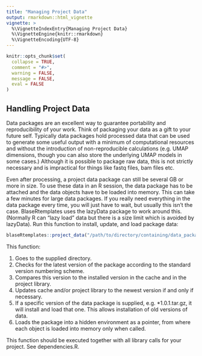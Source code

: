 ```yaml
---
title: "Managing Project Data"
output: rmarkdown::html_vignette
vignette: >
  %\VignetteIndexEntry{Managing Project Data}
  %\VignetteEngine{knitr::rmarkdown}
  %\VignetteEncoding{UTF-8}
---
```


```r
knitr::opts_chunk$set(
  collapse = TRUE,
  comment = "#>",
  warning = FALSE,
  message = FALSE,
  eval = FALSE
)

```

## Handling Project Data

Data packages are an excellent way to guarantee portability and reproducibility of your work.  Think of packaging your data as a gift to your future self.  Typically data packages hold processed data that can be used to generate some useful output with a minimum of computational resources and without the introduction of non-reproducible calculations (e.g. UMAP dimensions, though you can also store the underlying UMAP models in some cases.)  Although it is possible to package raw data, this is not strictly necessary and is impractical for things like fastq files, bam files etc.

Even after processing, a project data package can still be several GB or more in size.  To use these data in an R session, the data package has to be attached and the data objects have to be loaded into memory.  This can take a few minutes for large data packages.  If you really need everything in the data package every time, you will just have to wait, but usually this isn't the case.  BlaseRtemplates uses the lazyData package to work around this.  (Normally R can "lazy load" data but there is a size limit which is avoided by lazyData).  Run this function to install, update, and load package data:

``` r
blaseRtemplates::project_data("/path/to/directory/containing/data_package")
```

This function:

1. Goes to the supplied directory.
2. Checks for the latest version of the package according to the standard version numbering scheme.
3. Compares this version to the installed version in the cache and in the project library.
4. Updates cache and/or project library to the newest version if and only if necessary.
5. If a specific version of the data package is supplied, e.g. *1.0.1.tar.gz, it will install and load that one.  This allows installation of old versions of data. 
6. Loads the package into a hidden environment as a pointer, from where each object is loaded into memory only when called.  

This function should be executed together with all library calls for your project.  See dependencies.R.


